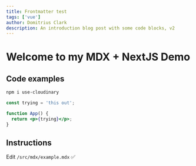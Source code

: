 ```yaml
---
title: Frontmatter test
tags: ['vue']
author: Domitrius Clark
description: An introduction blog post with some code blocks, v2
---
```


# Welcome to my MDX + NextJS Demo

## Code examples

```bash
npm i use-cloudinary
```

```jsx
const trying = 'this out';

function App() {
  return <p>{trying}</p>;
}
```

## Instructions

Edit `/src/mdx/example.mdx` ✅
